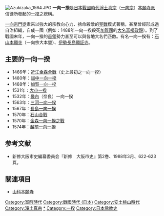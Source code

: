 [[File:Azukizaka_1564.JPG|thumb]]
{{japanese|japanese=一向一揆|kana=いっこういっき|romaji=Ikkō Ikki}}
'''一向一揆'''是[[日本|日本]][[戰國_(日本)|戰國時代]][[淨土真宗|淨土真宗]]（[[一向宗|一向宗]]）[[石山本願寺|本願寺派]]信徒所發起的[[一揆|一揆]]之總稱。

[[一向宗|一向宗]][[門徒|門徒]]素來以強大的宗教向心力、捨命殺敵的[[聖戰|聖戰]]模式著稱，甚至曾經形成過自治組織，自成一國（例如：1488年一向一揆殺死[[加賀國|加賀國]]的[[大名_(稱謂)|大名]][[富樫政親|富樫政親]]）。到了戰國末年，一向一揆的[[首領|首領]]勢力甚至可以與各地大名們匹敵。有名一向一揆有：[[石山本願寺|石山本願寺]]（一向宗大本營）、[[伊勢國|伊勢]][[長島|長島]][[願証寺|願証寺]]。

==主要的一向一揆==
*1466年：[[近江國|近江]][[金森合戰|金森合戰]]（史上最初之一向一揆）
*1480年：[[越中一向一揆|越中一向一揆]]
*1488年：[[加賀一向一揆|加賀一向一揆]]
*1531年：[[大小一揆|大小一揆]]
*1532年：[[畿內|畿內]]（奈良）一向一揆
*1563年：[[三河一向一揆|三河一向一揆]] 
*1567年：[[長島一向一揆|長島一向一揆]]
*1570年：[[石山合戰|石山合戰]]
*1570年：[[金森一向一揆之戰|金森一向一揆之戰]]
*1574年：[[越前一向一揆|越前一向一揆]]

== 参考文献 ==
*新修大阪市史編纂委員会『新修　大阪市史』第2巻、1988年3月、622-623頁。

==關連項目==
*[[山科本願寺|山科本願寺]]

{{Authority control}}
{{Japan-hist-stub}}
[[Category:室町時代|Category:室町時代]]
[[Category:戰國時代_(日本)|Category:戰國時代 (日本)]]
[[Category:安土桃山時代|Category:安土桃山時代]]
[[Category:淨土真宗|Category:淨土真宗]]
[[Category:日本叛亂|*]]
[[Category:一揆|Category:一揆]]
[[Category:日本佛教史|Category:日本佛教史]]